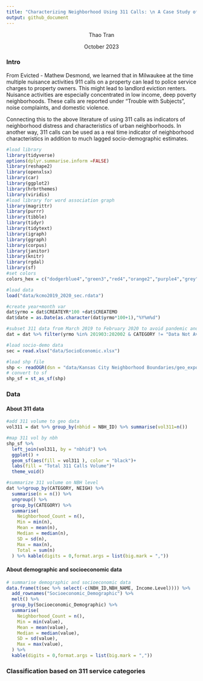 ```yaml
---
title: "Characterizing Neighborhood Using 311 Calls: \n A Case Study of Kansas City"
output: github_document
---
```

<center>

Thao Tran

October 2023 

</center>

<!-- **Abstracts** -->

<!-- TBD  -->


### Intro

From Evicted - Mathew Desmond, we learned that in Milwaukee at the time multiple nuisance activities 911 calls on a property can lead to police service charges to property owners. This might lead to landlord eviction renters. Nuisance activities are especially concentrated in low income, deep poverty neighborhoods. These calls are reported under “Trouble with Subjects”, noise complaints, and domestic violence.

Connecting this to the above literature of using 311 calls as indicators of neighborhood distress and characteristics of urban neighborhoods. In another way, 311 calls can be used as a real time indicator of neighborhood characteristics in addition to much lagged socio-demographic estimates. 


```r
#load library
library(tidyverse)
options(dplyr.summarise.inform =FALSE)
library(reshape2)
library(openxlsx)
library(car)
library(ggplot2)
library(hrbrthemes)
library(viridis)
#load library for word association graph
library(magrittr)
library(purrr)
library(tibble)
library(tidyr)
library(tidytext)
library(igraph)
library(ggraph)
library(corpus)
library(janitor)
library(knitr)
library(rgdal)
library(sf)
#set colors 
colors_hex = c("dodgerblue4","green3","red4","orange2","purple4","grey") 

#load data
load("data/kcmo2019_2020_sec.rdata")

#create year+month var
dat$yrmo = dat$CREATEYR*100 +dat$CREATEMO
dat$date = as.Date(as.character(dat$yrmo*100+1),"%Y%m%d")

#subset 311 data from March 2019 to February 2020 to avoid pandemic and remove NA category
dat = dat %>% filter(yrmo %in% 201903:202002 & CATEGORY != "Data Not Available")

#load socio-demo data
sec = read.xlsx("data/SocioEconomic.xlsx")

#load shp file
shp <- readOGR(dsn = "data/Kansas City Neighborhood Boundaries/geo_export_81808d3e-44c5-48c1-9a8e-76fec558c110.shp", stringsAsFactors = F)
# convert to sf
shp_sf = st_as_sf(shp)
```

### Data

#### About 311 data

```r
#add 311 volume to geo data
vol311 = dat %>% group_by(nbhid = NBH_ID) %>% summarise(vol311=n())

#map 311 vol by nbh
shp_sf %>% 
  left_join(vol311, by = "nbhid") %>%
  ggplot() +
  geom_sf(aes(fill = vol311 ), color = "black")+
  labs(fill = "Total 311 Calls Volume")+
  theme_void()
```

 
```r

#summarize 311 volume on NBH level
dat %>%group_by(CATEGORY, NEIGH) %>% 
  summarise(n = n()) %>% 
  ungroup() %>%
  group_by(CATEGORY) %>% 
  summarise(
    Neighborhood_Count = n(),
    Min = min(n),
    Mean = mean(n),
    Median = median(n),
    SD = sd(n),
    Max = max(n),
    Total = sum(n)
  ) %>% kable(digits = 0,format.args = list(big.mark = ","))

```


#### About demographic and socioeconomic data
 
```r

# summarise demographic and socioeconomic data
data.frame(t(sec %>% select(-c(NBH_ID,NBH_NAME, Income.Level)))) %>% 
  add_rownames("Socioeconomic_Demographic") %>% 
  melt() %>% 
  group_by(Socioeconomic_Demographic) %>% 
  summarise(
    Neighborhood_Count = n(),
    Min = min(value),
    Mean = mean(value),
    Median = median(value),
    SD = sd(value),
    Max = max(value),
  ) %>% 
  kable(digits = 0,format.args = list(big.mark = ","))
```

### Classification based on 311 service categories


```r



```


